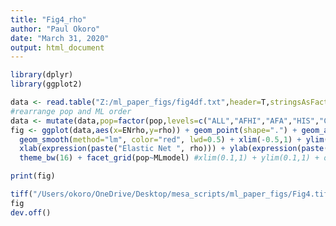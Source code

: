 ```yaml
---
title: "Fig4_rho"
author: "Paul Okoro"
date: "March 31, 2020"
output: html_document
---
```


```r
library(dplyr)
library(ggplot2)

data <- read.table("Z:/ml_paper_figs/fig4df.txt",header=T,stringsAsFactors = F)
#rearrange pop and ML order
data <- mutate(data,pop=factor(pop,levels=c("ALL","AFHI","AFA","HIS","CAU")),MLmodel=factor(MLmodel,levels=c("RF","SVR","KNN")))
fig <- ggplot(data,aes(x=ENrho,y=rho)) + geom_point(shape=".") + geom_abline(intercept=0, slope=1, color="blue") +
  geom_smooth(method="lm", color="red", lwd=0.5) + xlim(-0.5,1) + ylim(-0.5,1) + 
  xlab(expression(paste("Elastic Net ", rho))) + ylab(expression(paste("Machine Learning Model ", rho))) +
  theme_bw(16) + facet_grid(pop~MLmodel) #xlim(0.1,1) + ylim(0.1,1) + old

print(fig)

tiff("/Users/okoro/OneDrive/Desktop/mesa_scripts/ml_paper_figs/Fig4.tiff", width = 16, height = 20, units = 'cm', res = 300, compression = 'lzw')
fig
dev.off()
```
